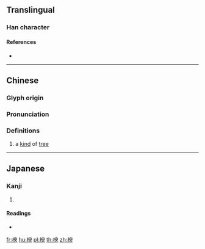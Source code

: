 ==Translingual==

===Han character===
{{Han char|rn=75|rad=木|as=09|sn=13|four=47937|canj=DHXO|ids=⿰木臾}}

====References====
* {{Han ref|kx=0541.110|dkj=15174|dj=0929.010|hdz=21233.080|uh=6970|ud=26992|bh=D9BF|bd=55743}}

----

==Chinese==
{{zh-forms}}

===Glyph origin===
{{Han etym}}

===Pronunciation===
{{zh-pron
|m=yú
|c=jyu4
|mc=y
|oc=y
|ma=
|cat=n
}}

===Definitions===
{{zh-hanzi}}

# {{lb|zh|archaic}} a [[kind]] of [[tree]]

----

==Japanese==

===Kanji===
{{ja-kanji|grade=|rs=木09}}

# {{defn|lang=ja|sort=木09}}

====Readings====
* {{ja-readings|on=[[ゆ]] (yu), [[ぎょ]] (gyo), [[ご]] (go)|kun=[[ねずみもち]] (nezumimochi)}}

[[fr:楰]]
[[hu:楰]]
[[pl:楰]]
[[th:楰]]
[[zh:楰]]